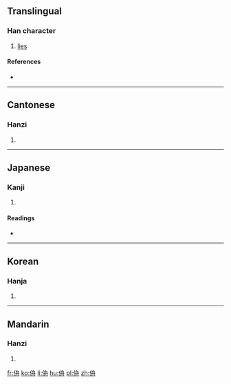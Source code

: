 ==Translingual==

===Han character===
{{Han char|rn=9|rad=人|as=06|sn=8|four=2724<sub>0</sub>|canj=人竹月卜 (OHBY)|ids=⿰[[亻]][[舟]]}}

# [[lies]]

====References====
* {{Han ref|kx=0102.170|dkj=00606|dj=0217.010|hdz=10149.110|uh=4F9C|ud=20380|bh=CBC5|bd=52165}}

----

==Cantonese==

===Hanzi===
{{yue-hanzi|jyut=|y=jau1}}

# {{defn|lang=yue|sort=人06}}

----

==Japanese==

===Kanji===
{{ja-kanji|grade=|rs=人06}}

# {{defn|lang=ja|sort=人06}}

====Readings====
* {{ja-readings|on=[[ちゅう]] (chū), [[ちゅ]] (chu)|kun=[[おおいかくす]] (ooikakusu), [[いつわる]] (itsuwaru)}}

----

==Korean==

===Hanja===
{{ko-hanja|hangeul=주|rv=ju|mr=chu}}

# {{defn|lang=ko|sort=人06}}

----

==Mandarin==

===Hanzi===
{{cmn-hanzi|pin=[[yǐ]] ([[yi3]]), [[zhōu]] ([[zhou1]])|wg=i<sup>3</sup>, chou<sup>1</sup>}}

# {{defn|lang=cmn|sort=人06}}

[[fr:侜]]
[[ko:侜]]
[[li:侜]]
[[hu:侜]]
[[pl:侜]]
[[zh:侜]]